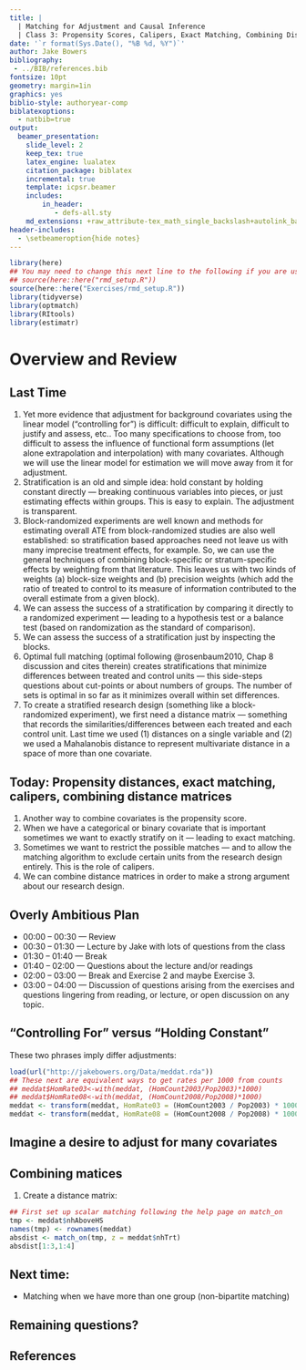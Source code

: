 ```yaml
---
title: |
  | Matching for Adjustment and Causal Inference
  | Class 3: Propensity Scores, Calipers, Exact Matching, Combining Distance Matrices
date: '`r format(Sys.Date(), "%B %d, %Y")`'
author: Jake Bowers
bibliography:
 - ../BIB/references.bib
fontsize: 10pt
geometry: margin=1in
graphics: yes
biblio-style: authoryear-comp
biblatexoptions:
  - natbib=true
output:
  beamer_presentation:
    slide_level: 2
    keep_tex: true
    latex_engine: lualatex
    citation_package: biblatex
    incremental: true
    template: icpsr.beamer
    includes:
        in_header:
           - defs-all.sty
    md_extensions: +raw_attribute-tex_math_single_backslash+autolink_bare_uris+ascii_identifiers+tex_math_dollars
header-includes:
  - \setbeameroption{hide notes}
---
```


<!-- To show notes  -->
<!-- https://stackoverflow.com/questions/44906264/add-speaker-notes-to-beamer-presentations-using-rmarkdown -->

```r
library(here)
## You may need to change this next line to the following if you are using the EIM repo
## source(here::here("rmd_setup.R"))
source(here::here("Exercises/rmd_setup.R"))
library(tidyverse)
library(optmatch)
library(RItools)
library(estimatr)
```

# Overview and Review

## Last Time

1. Yet more evidence that adjustment for background covariates using the linear
   model ("controlling for") is difficult: difficult to explain, difficult to
   justify and assess, etc.. Too many specifications to choose from, too
   difficult to assess the influence of functional form assumptions (let alone
   extrapolation and interpolation) with many covariates. Although we will use
   the linear model for estimation  we will move away from it for adjustment.
2. Stratification is an old and simple idea: hold constant by holding constant
   directly --- breaking continuous variables into pieces, or just estimating
   effects within groups. This is easy to explain. The adjustment is
   transparent.
3. Block-randomized experiments are well known and methods for estimating
   overall ATE from block-randomized studies are also well established: so
   stratification based approaches need not leave us with many imprecise
   treatment effects, for example. So, we can use the general techniques of
   combining block-specific or stratum-specific effects by weighting from that
   literature. This leaves us with two kinds of weights (a) block-size weights
   and (b) precision weights (which add the ratio of treated to control to its
   measure of information contributed to the overall estimate from a given
   block).
4. We can assess the success of a stratification by comparing it directly to a
   randomized experiment --- leading to a hypothesis test or a balance test
   (based on randomization as the standard of comparison).
5. We can assess the success of a stratification just by inspecting the blocks.
6. Optimal full matching (optimal following @rosenbaum2010, Chap 8 discussion
   and cites therein) creates stratifications that minimize differences between
   treated and control units --- this side-steps questions about cut-points or
   about numbers of groups. The number of sets is optimal in so far as it
   minimizes overall within set differences.
7. To create a stratified research design (something like a block-randomized
   experiment), we first need a distance matrix --- something that records the
   similarities/differences between each treated and each control unit. Last
   time we used (1) distances on a single variable and (2) we used a
   Mahalanobis distance to represent multivariate distance in a space of more
   than one covariate.

## Today: Propensity distances, exact matching, calipers, combining distance matrices

1. Another way to combine covariates is the propensity score.
2. When we have a categorical or binary covariate that is important sometimes
   we want to exactly stratify on it --- leading to exact matching.
3. Sometimes we want to restrict the possible matches --- and to allow the
   matching algorithm to exclude certain units from the research design
   entirely. This is the role of calipers.
4. We can combine distance matrices in order to make a strong argument about
   our research design.

## Overly Ambitious Plan

  - 00:00 -- 00:30 --- Review
  - 00:30 -- 01:30 ---  Lecture by Jake with lots of questions from the class
  - 01:30 -- 01:40 --- Break
  - 01:40 -- 02:00 --- Questions about the lecture and/or readings
  - 02:00 -- 03:00 --- Break and Exercise 2 and maybe Exercise 3.
  - 03:00 -- 04:00 --- Discussion of questions arising from the exercises and
    questions lingering from reading, or lecture, or open discussion on any
    topic.

## "Controlling For" versus "Holding Constant"

These two phrases imply differ adjustments:

```r
load(url("http://jakebowers.org/Data/meddat.rda"))
## These next are equivalent ways to get rates per 1000 from counts
## meddat$HomRate03<-with(meddat, (HomCount2003/Pop2003)*1000)
## meddat$HomRate08<-with(meddat, (HomCount2008/Pop2008)*1000)
meddat <- transform(meddat, HomRate03 = (HomCount2003 / Pop2003) * 1000)
meddat <- transform(meddat, HomRate08 = (HomCount2008 / Pop2008) * 1000)
```

## Imagine a desire to adjust for many covariates


## Combining matices

 1. Create a distance matrix:

```r
## First set up scalar matching following the help page on match_on
tmp <- meddat$nhAboveHS
names(tmp) <- rownames(meddat)
absdist <- match_on(tmp, z = meddat$nhTrt)
absdist[1:3,1:4]
```
## Next time:

 - Matching when we have more than one group (non-bipartite matching)

## Remaining questions?


## References

